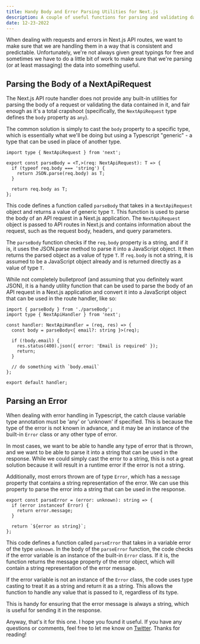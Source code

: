```yaml
---
title: Handy Body and Error Parsing Utilities for Next.js
description: A couple of useful functions for parsing and validating data in Next.js API routes.
date: 12-23-2022
---
```


When dealing with requests and errors in Next.js API routes, we want to make sure that we are handling them in a way that is consistent and predictable. Unfortunately, we're not always given great typings for free and sometimes we have to do a little bit of work to make sure that we're parsing (or at least massaging) the data into something useful.

## Parsing the Body of a NextApiRequest

The Next.js API route handler does not provide any built-in utilities for parsing the body of a request or validating the data contained in it, and fair enough as it's a total crapshoot (specifically, the `NextApiRequest` type defines the `body` property as `any`).

The common solution is simply to cast the `body` property to a specific type, which is essentially what we'll be doing but using a Typescript "generic" - a type that can be used in place of another type.

```tsx title="src/parseBody.tsx"
import type { NextApiRequest } from 'next';

export const parseBody = <T,>(req: NextApiRequest): T => {
  if (typeof req.body === 'string') {
    return JSON.parse(req.body) as T;
  }

  return req.body as T;
};
```

This code defines a function called `parseBody` that takes in a `NextApiRequest` object and returns a value of generic type `T`. This function is used to parse the body of an API request in a Next.js application. The `NextApiRequest` object is passed to API routes in Next.js and contains information about the request, such as the request body, headers, and query parameters.

The `parseBody` function checks if the `req.body` property is a string, and if it is, it uses the JSON.parse method to parse it into a JavaScript object. It then returns the parsed object as a value of type `T`. If `req.body` is not a string, it is assumed to be a JavaScript object already and is returned directly as a value of type `T`.

While not completely bulletproof (and assuming that you definitely want JSON), it is a handy utility function that can be used to parse the body of an API request in a Next.js application and convert it into a JavaScript object that can be used in the route handler, like so:

```tsx
import { parseBody } from './parseBody';
import type { NextApiHandler } from 'next';

const handler: NextApiHandler = (req, res) => {
  const body = parseBody<{ email?: string }>(req);

  if (!body.email) {
    res.status(400).json({ error: 'Email is required' });
    return;
  }

  // do something with `body.email`
};

export default handler;
```

## Parsing an Error

When dealing with error handling in Typescript, the catch clause variable type annotation must be 'any' or 'unknown' if specified. This is because the type of the error is not known in advance, and it may be an instance of the built-in `Error` class or any other type of error.

In most cases, we want to be able to handle any type of error that is thrown, and we want to be able to parse it into a string that can be used in the response. While we could simply cast the error to a string, this is not a great solution because it will result in a runtime error if the error is not a string.

Additionally, most errors thrown are of type `Error`, which has a `message` property that contains a string representation of the error. We can use this property to parse the error into a string that can be used in the response.

```tsx title="src/parseError.tsx"
export const parseError = (error: unknown): string => {
  if (error instanceof Error) {
    return error.message;
  }

  return `${error as string}`;
};
```

This code defines a function called `parseError` that takes in a variable error of the type `unknown`. In the body of the `parseError` function, the code checks if the error variable is an instance of the built-in `Error` class. If it is, the function returns the message property of the error object, which will contain a string representation of the error message.

If the error variable is not an instance of the `Error` class, the code uses type casting to treat it as a string and return it as a string. This allows the function to handle any value that is passed to it, regardless of its type.

This is handy for ensuring that the error message is always a string, which is useful for sending it in the response.

Anyway, that's it for this one. I hope you found it useful. If you have any questions or comments, feel free to let me know on [Twitter](https://twitter.com/haydenbleasel). Thanks for reading!
